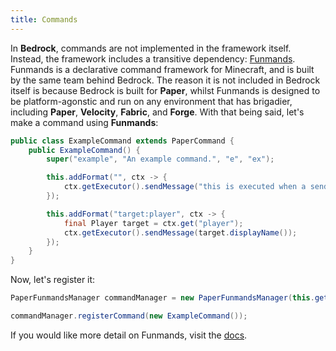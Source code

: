 ```yaml
---
title: Commands
---
```


In **Bedrock**, commands are not implemented in the framework itself. Instead, the framework
includes a transitive dependency: [Funmands](https://github.com/SlimifiedxD/funmands). Funmands is a declarative command framework
for Minecraft, and is built by the same team behind Bedrock. The reason it is not included in
Bedrock itself is because Bedrock is built for **Paper**, whilst Funmands is designed to be platform-agonstic and run
on any environment that has brigadier, including **Paper**, **Velocity**, **Fabric**, and **Forge**.
With that being said, let's make a command using **Funmands**:

```java
public class ExampleCommand extends PaperCommand {
    public ExampleCommand() {
        super("example", "An example command.", "e", "ex");

        this.addFormat("", ctx -> {
            ctx.getExecutor().sendMessage("this is executed when a sender does /example, /e, or /ex!");
        });

        this.addFormat("target:player", ctx -> {
            final Player target = ctx.get("player");
            ctx.getExecutor().sendMessage(target.displayName());
        });
    }
}
```

Now, let's register it:

```java
PaperFunmandsManager commandManager = new PaperFunmandsManager(this.getLifecycleManager());

commandManager.registerCommand(new ExampleCommand());
```

If you would like more detail on Funmands, visit the [docs](https://slimecraft.gitbook.io/slimecraft-docs).
